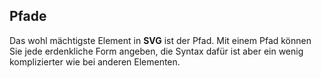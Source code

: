 
## Pfade

Das wohl mächtigste Element in **SVG** ist der Pfad. Mit einem Pfad können Sie jede erdenkliche Form angeben, die Syntax dafür ist aber ein wenig komplizierter wie bei anderen Elementen.

<LearningGoals>

</LearningGoals>
